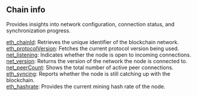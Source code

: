 
<Meta
  title="Soneium chain info| dRPC"
/>

## Chain info

Provides insights into network configuration, connection status, and synchronization progress.

[eth_chainId](/soneium-api/chaininfo/eth_chainId): Retrieves the unique identifier of the blockchain network. \
[eth_protocolVersion](/soneium-api/chaininfo/eth_protocolVersion): Fetches the current protocol version being used. \
[net_listening](/soneium-api/chaininfo/net_listening): Indicates whether the node is open to incoming connections. \
[net_version](/soneium-api/chaininfo/net_version): Returns the version of the network the node is connected to. \
[net_peerCount](/soneium-api/chaininfo/net_peerCount): Shows the total number of active peer connections. \
[eth_syncing](/soneium-api/chaininfo/eth_syncing): Reports whether the node is still catching up with the blockchain. \
[eth_hashrate](/soneium-api/chaininfo/eth_hashrate): Provides the current mining hash rate of the node.


<Space h={16} />
<GetStarted />
